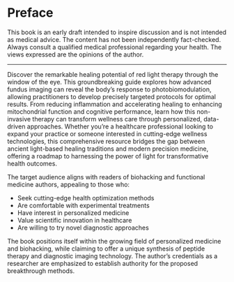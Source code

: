 # Preface {.unnumbered}

:::{.callout-warning title="Important Disclaimer"}

This book is an early draft intended to inspire discussion and is not intended as medical advice. The content has not been independently fact-checked. Always consult a qualified medical professional regarding your health. The views expressed are the opinions of the author.

:::

***

Discover the remarkable healing potential of red light therapy through the window of the eye. This groundbreaking guide explores how advanced fundus imaging can reveal the body's response to photobiomodulation, allowing practitioners to develop precisely targeted protocols for optimal results. From reducing inflammation and accelerating healing to enhancing mitochondrial function and cognitive performance, learn how this non-invasive therapy can transform wellness care through personalized, data-driven approaches. Whether you're a healthcare professional looking to expand your practice or someone interested in cutting-edge wellness technologies, this comprehensive resource bridges the gap between ancient light-based healing traditions and modern precision medicine, offering a roadmap to harnessing the power of light for transformative health outcomes.



The target audience aligns with readers of biohacking and functional medicine authors, appealing to those who:

- Seek cutting-edge health optimization methods
- Are comfortable with experimental treatments
- Have interest in personalized medicine
- Value scientific innovation in healthcare
- Are willing to try novel diagnostic approaches

The book positions itself within the growing field of personalized medicine and biohacking, while claiming to offer a unique synthesis of peptide therapy and diagnostic imaging technology. The author's credentials as a researcher are emphasized to establish authority for the proposed breakthrough methods.